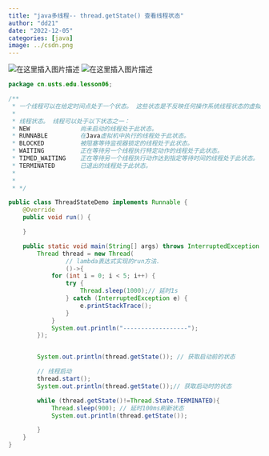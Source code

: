 ```yaml
---
title: "java多线程-- thread.getState() 查看线程状态"
author: "dd21"
date: "2022-12-05" 
categories: [java]
image: ../csdn.png
---
```



![在这里插入图片描述](https://img-blog.csdnimg.cn/50c5a45ca5b6432fa44b2ee26be1b40a.png?x-oss-process=image/watermark,type_ZHJvaWRzYW5zZmFsbGJhY2s,shadow_50,text_Q1NETiBA5aSn5q-beg==,size_20,color_FFFFFF,t_70,g_se,x_16)
![在这里插入图片描述](https://img-blog.csdnimg.cn/590262441f0b460f88a1eac5c4a9e4e2.png?x-oss-process=image/watermark,type_ZHJvaWRzYW5zZmFsbGJhY2s,shadow_50,text_Q1NETiBA5aSn5q-beg==,size_18,color_FFFFFF,t_70,g_se,x_16)

```java
package cn.usts.edu.lesson06;

/**
 * 一个线程可以在给定时间点处于一个状态。 这些状态是不反映任何操作系统线程状态的虚拟机状态。
 *
 * 线程状态。 线程可以处于以下状态之一：
 * NEW              尚未启动的线程处于此状态。
 * RUNNABLE         在Java虚拟机中执行的线程处于此状态。
 * BLOCKED          被阻塞等待监视器锁定的线程处于此状态。
 * WAITING          正在等待另一个线程执行特定动作的线程处于此状态。
 * TIMED_WAITING    正在等待另一个线程执行动作达到指定等待时间的线程处于此状态。
 * TERMINATED       已退出的线程处于此状态。
 *
 *
 * */

public class ThreadStateDemo implements Runnable {
    @Override
    public void run() {

    }

    public static void main(String[] args) throws InterruptedException {
        Thread thread = new Thread(
                // lambda表达式实现的run方法.
                ()->{
            for (int i = 0; i < 5; i++) {
                try {
                    Thread.sleep(1000);// 延时1s
                } catch (InterruptedException e) {
                    e.printStackTrace();
                }
            }
            System.out.println("------------------");
        });


        System.out.println(thread.getState()); // 获取启动前的状态

        // 线程启动
        thread.start();
        System.out.println(thread.getState());// 获取启动时的状态

        while (thread.getState()!=Thread.State.TERMINATED){
            Thread.sleep(900); // 延时100ms刷新状态
            System.out.println(thread.getState());

        }
    }
}

```

